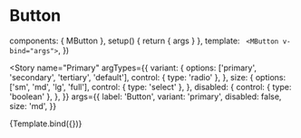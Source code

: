 <!-- Button.stories.mdx-->



<Meta title="MButton" component={MButton} />

# Button

  components: { MButton },
  setup() {
    return { args }
  },
  template: `
    <MButton v-bind="args">`,
})

<Story
  name="Primary"
  argTypes={{
    variant: {
      options: ['primary', 'secondary', 'tertiary', 'default'],
      control: { type: 'radio' },
    },
    size: {
      options: ['sm', 'md', 'lg', 'full'],
      control: { type: 'select' },
    },
    disabled: {
      control: { type: 'boolean' },
    },
  }}
  args={{
    label: 'Button',
    variant: 'primary',
    disabled: false,
    size: 'md',
  }}
>
  {Template.bind({})}
</Story>
